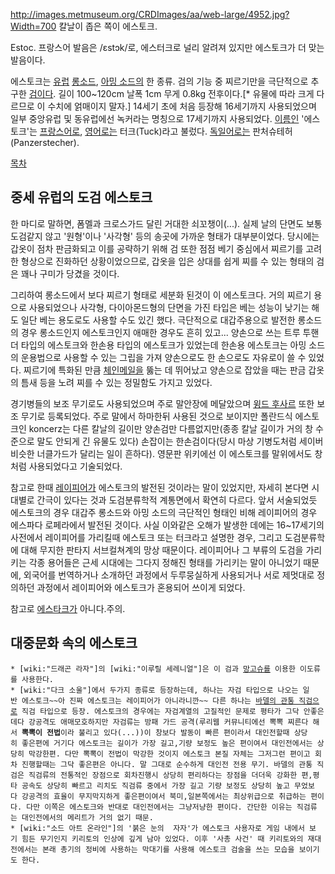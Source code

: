 http://images.metmuseum.org/CRDImages/aa/web-large/4952.jpg?Width=700
칼날이 좁은 쪽이 에스토크. 

Estoc. 프랑스어 발음은 /εstɔk/로, 에스터크로 널리 알려져 있지만 에스토크가 더 맞는 발음이다. 

에스토크는 [[유럽]] [[롱소드]], [[아밍 소드]]의 한 종류. 검의 기능 중 찌르기만을 극단적으로 추구한 [[검]]이다. 길이 100~120cm 날폭 1cm 무게 0.8kg 전후이다.[* 유물에 따라 크게 다르므로 이 수치에 얽매이지 말자.] 14세기 초에 처음 등장해 16세기까지 사용되었으며 일부 중앙유럽 및 동유럽에선 녹커라는 명칭으로 17세기까지 사용되었다. [[이름]]인 '에스토크'는 [[프랑스어]]로, [[영어]]로는 터크(Tuck)라고 불렀다. [[독일어]]로는 판처슈테허(Panzerstecher).

[[목차]]
== 중세 유럽의 도검 에스토크 ==
한 마디로 말하면, 폼멜과 크로스가드 달린 거대한 쇠꼬챙이(...). 실제 날의 단면도 보통 도검같지 않고 '원형'이나 '사각형' 등의 송곳에 가까운 형태가 대부분이었다. 당시에는 갑옷이 점차 판금화되고 이를 공략하기 위해 검 또한 점점 베기 중심에서 찌르기를 고려한 형상으로 진화하던 상황이었으므로, 갑옷을 입은 상대를 쉽게 찌를 수 있는 형태의 검은 꽤나 구미가 당겼을 것이다.

그리하여 롱소드에서 보다 찌르기 형태로 세분화 된것이 이 에스토크다. 거의 찌르기 용으로 사용되었으나 사각형, 다이아몬드형의 단면을 가진 타입은 베는 성능이 낮기는 해도 일단 베는 용도로도 사용할 수도 있긴 했다. 극단적으로 대갑주용으로 발전한 롱소드의 경우 롱소드인지 에스토크인지 애매한 경우도 흔히 있고...
양손으로 쓰는 트루 투핸더 타입의 에스토크와 한손용 타입의 에스토크가 있었는데 한손용 에스토크는 아밍 소드의 운용법으로 사용할 수 있는 그립을 가져 양손으로도 한 손으로도 자유로이 쓸 수 있었다. 찌르기에 특화된 만큼 [[체인메일]]을 뚫는 데 뛰어났고 양손으로 잡았을 때는 판금 갑옷의 틈새 등을 노려 찌를 수 있는 정밀함도 가지고 있었다.

경기병들의 보조 무기로도 사용되었으며 주로 말안장에 메달았으며 [[윙드 후사르]] 또한 보조 무기로 등록되었다. 주로 말에서 하마한뒤 사용된 것으로 보이지만 폴란드식 에스토크인 koncerz는 다른 칼날의 길이만 양손검만 다름없지만(종종 칼날 길이가 거의 창 수준으로 말도 안되게 긴 유물도 있다) 손잡이는 한손검이다(당시 마상 기병도처럼 세이버 비슷한 너클가드가 달리는 일이 흔하다). 영문판 위키에선 이 에스토크를 말위에서도 창처럼 사용되었다고 기술되었다.

참고로 한때 [[레이피어]]가 에스토크의 발전된 것이라는 말이 있었지만, 자세히 본다면 시대별로 간극이 있다는 것과 도검분류학적 계통면에서 확연히 다르다. 앞서 서술되었듯 에스토크의 경우 대갑주 롱소드와 아밍 소드의 극단적인 형태인 비해 레이피어의 경우 에스파다 로페라에서 발전된 것이다.
사실 이와같은 오해가 발생한 데에는 16~17세기의 사전에서 레이피어를 가리킬때 에스토크 또는 터크라고 설명한 경우, 그리고 도검분류학에 대해 무지한 판타지 서브컬쳐계의 망상 때문이다. 레이피어나 그 부류의 도검을 가리키는 각종 용어들은 근세 시대에는 그다지 정해진 형태를 가리키는 말이 아니었기 때문에, 외국어를 번역하거나 소개하던 과정에서 두루뭉실하게 사용되거나 서로 제멋대로 정의하던 과정에서 레이피어와 에스토크가 혼용되어 쓰이게 되었다.

참고로 [[에스타크]]가 아니다.주의.

== 대중문화 속의 에스토크 ==
 * [wiki:"드래곤 라자"]의 [wiki:"이루릴 세레니얼"]은 이 검과 [[망고슈]]를 이용한 이도류를 사용한다.
 * [wiki:"다크 소울"]에서 두가지 종류로 등장하는데, 하나는 자검 타입으로 나오는 일반 에스토크~~아 진짜 에스토크는 레이피어가 아니라니깐~~ 다른 하나는 [[바델의 관통 직검]]으로 직검 타입으로 등장. 에스토크의 경우에는 자검계열의 고질적인 문제로 평타가 그닥 안좋은데다 강공격도 애매모호하지만 자검류는 방패 가드 공격(루리웹 커뮤니티에선 뽁뽁 찌른다 해서 '''뽁뽁이 전법'''이라 불리고 있다(...))이 창보다 발동이 빠른 편이라서 대인전할때 상당히 좋은편에 거기다 에스토크는 길이가 가장 길고,기량 보정도 높은 편이여서 대인전에서는 상당히 막강한편. 다만 뽁뽁이 전법이 막강한 것이지 에스토크 본질 자체는 그저그런 편이고 회차 진행할때는 그닥 좋은편은 아니다. 말 그대로 순수하게 대인전 전용 무기. 바델의 관통 직검은 직검류의 전통적인 장점으로 회차진행시 상당히 편리하다는 장점을 더더욱 강화한 편,평타 공속도 상당히 빠르고 리치도 직검류 중에서 가장 길고 기량 보정도 상당히 높고 무었보다 강공격의 효율이 무지막지하게 좋은편이여서 북미,일본쪽에서는 최상위급으로 취급하는 편이다. 다만 이쪽은 에스토크와 반대로 대인전에서는 그냥저냥한 편이다. 간단한 이유는 직검류는 대인전에서의 메리트가 거의 없기 때문.
 * [wiki:"소드 아트 온라인"]의 '붉은 눈의  자자'가 에스토크 사용자로 게임 내에서 보기 힘든 무기인지 키리토의 인상에 깊게 남아 있었다. 이후 '사총 사건' 때 키리토와의 재대전에서는 본래 총기의 정비에 사용하는 막대기를 사용해 에스토크 검술을 쓰는 모습을 보이기도 한다.  
